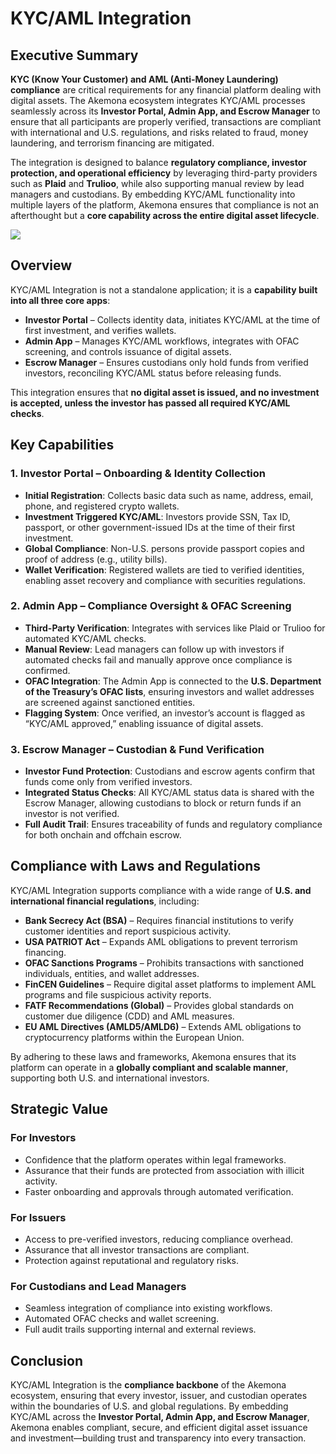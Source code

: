 # KYC/AML Integration

## Executive Summary

**KYC (Know Your Customer) and AML (Anti-Money Laundering) compliance** are critical requirements for any financial platform dealing with digital assets. The Akemona ecosystem integrates KYC/AML processes seamlessly across its **Investor Portal, Admin App, and Escrow Manager** to ensure that all participants are properly verified, transactions are compliant with international and U.S. regulations, and risks related to fraud, money laundering, and terrorism financing are mitigated.

The integration is designed to balance **regulatory compliance, investor protection, and operational efficiency** by leveraging third-party providers such as **Plaid** and **Trulioo**, while also supporting manual review by lead managers and custodians. By embedding KYC/AML functionality into multiple layers of the platform, Akemona ensures that compliance is not an afterthought but a **core capability across the entire digital asset lifecycle**.

<img
  src="/images/kyc-aml-integration.svg"
  className="w-2xs md:w-xs mx-auto py-8"
  width={200}
  height={200}
/>

## Overview

KYC/AML Integration is not a standalone application; it is a **capability built into all three core apps**:

- **Investor Portal** – Collects identity data, initiates KYC/AML at the time of first investment, and verifies wallets.
- **Admin App** – Manages KYC/AML workflows, integrates with OFAC screening, and controls issuance of digital assets.
- **Escrow Manager** – Ensures custodians only hold funds from verified investors, reconciling KYC/AML status before releasing funds.

This integration ensures that **no digital asset is issued, and no investment is accepted, unless the investor has passed all required KYC/AML checks**.

## Key Capabilities

### 1. Investor Portal – Onboarding & Identity Collection

- **Initial Registration**: Collects basic data such as name, address, email, phone, and registered crypto wallets.
- **Investment Triggered KYC/AML**: Investors provide SSN, Tax ID, passport, or other government-issued IDs at the time of their first investment.
- **Global Compliance**: Non-U.S. persons provide passport copies and proof of address (e.g., utility bills).
- **Wallet Verification**: Registered wallets are tied to verified identities, enabling asset recovery and compliance with securities regulations.

### 2. Admin App – Compliance Oversight & OFAC Screening

- **Third-Party Verification**: Integrates with services like Plaid or Trulioo for automated KYC/AML checks.
- **Manual Review**: Lead managers can follow up with investors if automated checks fail and manually approve once compliance is confirmed.
- **OFAC Integration**: The Admin App is connected to the **U.S. Department of the Treasury’s OFAC lists**, ensuring investors and wallet addresses are screened against sanctioned entities.
- **Flagging System**: Once verified, an investor’s account is flagged as “KYC/AML approved,” enabling issuance of digital assets.

### 3. Escrow Manager – Custodian & Fund Verification

- **Investor Fund Protection**: Custodians and escrow agents confirm that funds come only from verified investors.
- **Integrated Status Checks**: All KYC/AML status data is shared with the Escrow Manager, allowing custodians to block or return funds if an investor is not verified.
- **Full Audit Trail**: Ensures traceability of funds and regulatory compliance for both onchain and offchain escrow.

## Compliance with Laws and Regulations

KYC/AML Integration supports compliance with a wide range of **U.S. and international financial regulations**, including:

- **Bank Secrecy Act (BSA)** – Requires financial institutions to verify customer identities and report suspicious activity.
- **USA PATRIOT Act** – Expands AML obligations to prevent terrorism financing.
- **OFAC Sanctions Programs** – Prohibits transactions with sanctioned individuals, entities, and wallet addresses.
- **FinCEN Guidelines** – Require digital asset platforms to implement AML programs and file suspicious activity reports.
- **FATF Recommendations (Global)** – Provides global standards on customer due diligence (CDD) and AML measures.
- **EU AML Directives (AMLD5/AMLD6)** – Extends AML obligations to cryptocurrency platforms within the European Union.

By adhering to these laws and frameworks, Akemona ensures that its platform can operate in a **globally compliant and scalable manner**, supporting both U.S. and international investors.

## Strategic Value

### For Investors

- Confidence that the platform operates within legal frameworks.
- Assurance that their funds are protected from association with illicit activity.
- Faster onboarding and approvals through automated verification.

### For Issuers

- Access to pre-verified investors, reducing compliance overhead.
- Assurance that all investor transactions are compliant.
- Protection against reputational and regulatory risks.

### For Custodians and Lead Managers

- Seamless integration of compliance into existing workflows.
- Automated OFAC checks and wallet screening.
- Full audit trails supporting internal and external reviews.

## Conclusion

KYC/AML Integration is the **compliance backbone** of the Akemona ecosystem, ensuring that every investor, issuer, and custodian operates within the boundaries of U.S. and global regulations. By embedding KYC/AML across the **Investor Portal, Admin App, and Escrow Manager**, Akemona enables compliant, secure, and efficient digital asset issuance and investment—building trust and transparency into every transaction.
